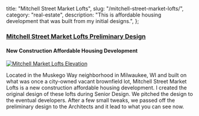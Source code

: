   title: "Mitchell Street Market Lofts",
  slug: "/mitchell-street-market-lofts/",
  category: "real-estate",
  description:
    "This is affordable housing development that was built from my initial designs.",
};

### [Mitchell Street Market Lofts Preliminary Design](http://www.impactseven.org/portfolio-items/mitchell-street-market-lofts/)

#### New Construction Affordable Housing Development

[![Mitchell Market Lofts Elevation](./mitchell-lofts.jpg)](http://www.impactseven.org/portfolio-items/mitchell-street-market-lofts/)

Located in the Muskego Way neighborhood in Milwaukee, WI and built on
what was once a city-owned vacant brownfield lot, Mitchell Street Market
Lofts is a new construction affordable housing development. I created
the original design of these lofts during Senior Design. We pitched the
design to the eventual developers. After a few small tweaks, we passed
off the preliminary design to the Architects and it lead to what you can
see now.
